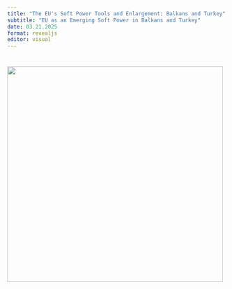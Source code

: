 ```yaml
---
title: "The EU's Soft Power Tools and Enlargement: Balkans and Turkey"
subtitle: "EU as an Emerging Soft Power in Balkans and Turkey"
date: 03.21.2025
format: revealjs
editor: visual
---
```


# ![](images/Build%20a%20Library%20Project-14.png){width="495"}
